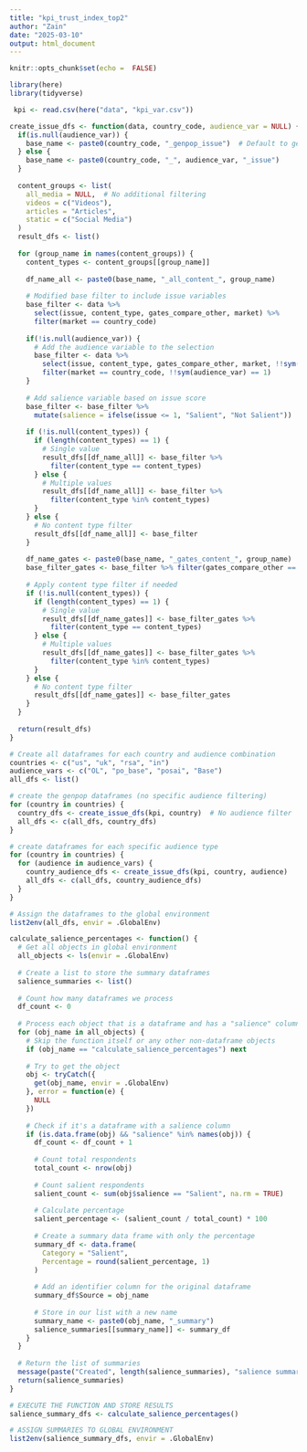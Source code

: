 ---
title: "kpi_trust_index_top2"
author: "Zain"
date: "2025-03-10"
output: html_document
---

```{r setup, include=FALSE}
knitr::opts_chunk$set(echo =  FALSE)
```

```{r} 

library(here)
library(tidyverse)

```

```{r}

 kpi <- read.csv(here("data", "kpi_var.csv"))

```

```{r}
create_issue_dfs <- function(data, country_code, audience_var = NULL) {
  if(is.null(audience_var)) {
    base_name <- paste0(country_code, "_genpop_issue")  # Default to genpop if no audience specified
  } else {
    base_name <- paste0(country_code, "_", audience_var, "_issue")
  }
  
  content_groups <- list(
    all_media = NULL,  # No additional filtering
    videos = c("Videos"),
    articles = "Articles",
    static = c("Social Media")
  )
  result_dfs <- list()
  
  for (group_name in names(content_groups)) {
    content_types <- content_groups[[group_name]]
    
    df_name_all <- paste0(base_name, "_all_content_", group_name)
    
    # Modified base filter to include issue variables
    base_filter <- data %>%
      select(issue, content_type, gates_compare_other, market) %>%
      filter(market == country_code)
    
    if(!is.null(audience_var)) {
      # Add the audience variable to the selection
      base_filter <- data %>%
        select(issue, content_type, gates_compare_other, market, !!sym(audience_var)) %>%
        filter(market == country_code, !!sym(audience_var) == 1)
    }
    
    # Add salience variable based on issue score
    base_filter <- base_filter %>%
      mutate(salience = ifelse(issue <= 1, "Salient", "Not Salient"))
    
    if (!is.null(content_types)) {
      if (length(content_types) == 1) {
        # Single value
        result_dfs[[df_name_all]] <- base_filter %>% 
          filter(content_type == content_types)
      } else {
        # Multiple values
        result_dfs[[df_name_all]] <- base_filter %>% 
          filter(content_type %in% content_types)
      }
    } else {
      # No content type filter
      result_dfs[[df_name_all]] <- base_filter
    }
    
    df_name_gates <- paste0(base_name, "_gates_content_", group_name)
    base_filter_gates <- base_filter %>% filter(gates_compare_other == 1)
    
    # Apply content type filter if needed
    if (!is.null(content_types)) {
      if (length(content_types) == 1) {
        # Single value
        result_dfs[[df_name_gates]] <- base_filter_gates %>% 
          filter(content_type == content_types)
      } else {
        # Multiple values
        result_dfs[[df_name_gates]] <- base_filter_gates %>% 
          filter(content_type %in% content_types)
      }
    } else {
      # No content type filter
      result_dfs[[df_name_gates]] <- base_filter_gates
    }
  }
  
  return(result_dfs)
}

# Create all dataframes for each country and audience combination
countries <- c("us", "uk", "rsa", "in")
audience_vars <- c("OL", "po_base", "posai", "Base")
all_dfs <- list()

# create the genpop dataframes (no specific audience filtering)
for (country in countries) {
  country_dfs <- create_issue_dfs(kpi, country)  # No audience filter
  all_dfs <- c(all_dfs, country_dfs)
}

# create dataframes for each specific audience type
for (country in countries) {
  for (audience in audience_vars) {
    country_audience_dfs <- create_issue_dfs(kpi, country, audience)
    all_dfs <- c(all_dfs, country_audience_dfs)
  }
}

# Assign the dataframes to the global environment
list2env(all_dfs, envir = .GlobalEnv)

```

```{r}
calculate_salience_percentages <- function() {
  # Get all objects in global environment
  all_objects <- ls(envir = .GlobalEnv)
  
  # Create a list to store the summary dataframes
  salience_summaries <- list()
  
  # Count how many dataframes we process
  df_count <- 0
  
  # Process each object that is a dataframe and has a "salience" column
  for (obj_name in all_objects) {
    # Skip the function itself or any other non-dataframe objects
    if (obj_name == "calculate_salience_percentages") next
    
    # Try to get the object
    obj <- tryCatch({
      get(obj_name, envir = .GlobalEnv)
    }, error = function(e) {
      NULL
    })
    
    # Check if it's a dataframe with a salience column
    if (is.data.frame(obj) && "salience" %in% names(obj)) {
      df_count <- df_count + 1
      
      # Count total respondents
      total_count <- nrow(obj)
      
      # Count salient respondents
      salient_count <- sum(obj$salience == "Salient", na.rm = TRUE)
      
      # Calculate percentage
      salient_percentage <- (salient_count / total_count) * 100
      
      # Create a summary data frame with only the percentage
      summary_df <- data.frame(
        Category = "Salient",
        Percentage = round(salient_percentage, 1)
      )
      
      # Add an identifier column for the original dataframe
      summary_df$Source = obj_name
      
      # Store in our list with a new name
      summary_name <- paste0(obj_name, "_summary")
      salience_summaries[[summary_name]] <- summary_df
    }
  }
  
  # Return the list of summaries
  message(paste("Created", length(salience_summaries), "salience summary data frames"))
  return(salience_summaries)
}

# EXECUTE THE FUNCTION AND STORE RESULTS
salience_summary_dfs <- calculate_salience_percentages()

# ASSIGN SUMMARIES TO GLOBAL ENVIRONMENT
list2env(salience_summary_dfs, envir = .GlobalEnv)


```




















